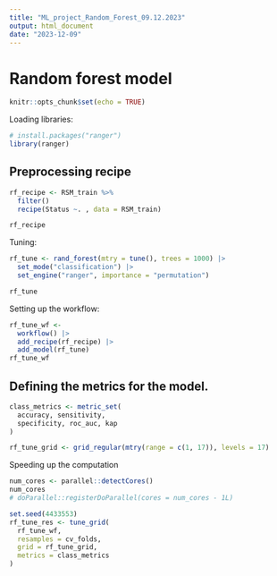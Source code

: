 ```yaml
---
title: "ML_project_Random_Forest_09.12.2023"
output: html_document
date: "2023-12-09"
---
```


# Random forest model 

```r
knitr::opts_chunk$set(echo = TRUE)
```

Loading libraries:

```r
# install.packages("ranger")
library(ranger)
```


## Preprocessing recipe


```r
rf_recipe <- RSM_train %>% 
  filter()
  recipe(Status ~. , data = RSM_train)

rf_recipe
```

Tuning:
```r
rf_tune <- rand_forest(mtry = tune(), trees = 1000) |>
  set_mode("classification") |>
  set_engine("ranger", importance = "permutation")

rf_tune
```

Setting up the workflow:
```r
rf_tune_wf <-
  workflow() |>
  add_recipe(rf_recipe) |>
  add_model(rf_tune)
rf_tune_wf

```
## Defining the metrics for the model. 

```r
class_metrics <- metric_set(
  accuracy, sensitivity,
  specificity, roc_auc, kap
)
```

```r
rf_tune_grid <- grid_regular(mtry(range = c(1, 17)), levels = 17)

```

Speeding up the computation
```r
num_cores <- parallel::detectCores()
num_cores
# doParallel::registerDoParallel(cores = num_cores - 1L)

```
```r
set.seed(4433553)
rf_tune_res <- tune_grid(
  rf_tune_wf,
  resamples = cv_folds,
  grid = rf_tune_grid,
  metrics = class_metrics
)
```


